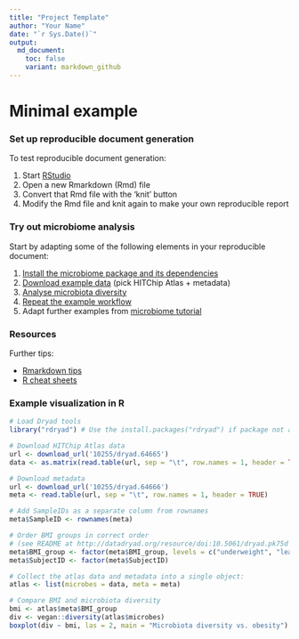 ```yaml
---
title: "Project Template"
author: "Your Name"
date: "`r Sys.Date()`"
output:
  md_document:
    toc: false
    variant: markdown_github
---
```

<!--
  %\VignetteEngine{knitr::rmarkdown}
  %\VignetteIndexEntry{Project Template}
  %\usepackage[utf8]{inputenc}
-->


Minimal example
===========

### Set up reproducible document generation

To test reproducible document generation:

 1. Start [RStudio](http://www.rstudio.com/)
 1. Open a new Rmarkdown (Rmd) file 
 1. Convert that Rmd file with the 'knit' button
 1. Modify the Rmd file and knit again to make your own reproducible report

### Try out microbiome analysis

Start by adapting some of the following elements in your reproducible
document:

 1. [Install the microbiome package and its dependencies](Installation.md)
 1. [Download example data](Data.md) (pick HITChip Atlas + metadata)
 1. [Analyse microbiota diversity](Diversity.md)
 1. [Repeat the example workflow](Atlas.md)
 1. Adapt further examples from [microbiome tutorial](https://github.com/microbiome/microbiome/blob/master/vignettes/vignette.md)

### Resources

Further tips:

 * [Rmarkdown tips](http://rmarkdown.rstudio.com/)
 * [R cheat sheets](http://devcheatsheet.com/tag/r/)


### Example visualization in R

```r
# Load Dryad tools
library("rdryad") # Use the install.packages("rdryad") if package not available

# Download HITChip Atlas data
url <- download_url('10255/dryad.64665')
data <- as.matrix(read.table(url, sep = "\t", row.names = 1, header = TRUE))

# Download metadata
url <- download_url('10255/dryad.64666')
meta <- read.table(url, sep = "\t", row.names = 1, header = TRUE)

# Add SampleIDs as a separate column from rownames
meta$SampleID <- rownames(meta)

# Order BMI groups in correct order
# (see README at http://datadryad.org/resource/doi:10.5061/dryad.pk75d for details)
meta$BMI_group <- factor(meta$BMI_group, levels = c("underweight", "lean", "overweight", "obese", "severeobese", "morbidobese"))
meta$SubjectID <- factor(meta$SubjectID)

# Collect the atlas data and metadata into a single object:
atlas <- list(microbes = data, meta = meta)

# Compare BMI and microbiota diversity
bmi <- atlas$meta$BMI_group
div <- vegan::diversity(atlas$microbes)
boxplot(div ~ bmi, las = 2, main = "Microbiota diversity vs. obesity")
```
